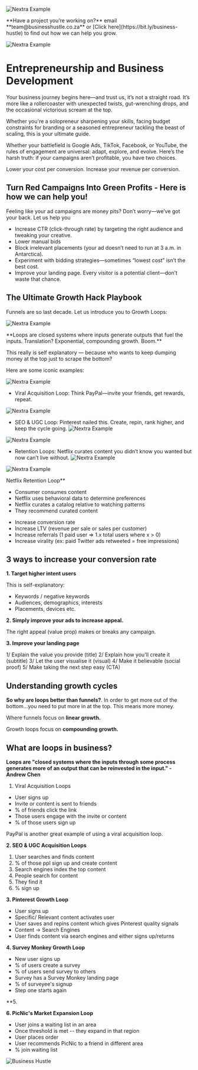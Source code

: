 
<Bleed>![Nextra Example](../public/business-hustle-biz-Development-artwork.png)</Bleed>

<span id="sidebar-and-anchor-links" />
<Callout>
  **Have a project you’re working on?** email **team@businesshustle.co.za** or [Click here](https://bit.ly/business-hustle) to find out how we can help you grow.
</Callout>

<Bleed>![Nextra Example](../public/BHW_pricelist.png)</Bleed>

# Entrepreneurship and Business Development

Your business journey begins here—and trust us, it’s not a straight road. It’s more like a rollercoaster with unexpected twists, gut-wrenching drops, and the occasional victorious scream at the top.

Whether you're a solopreneur sharpening your skills, facing budget constraints for branding or a seasoned entrepreneur tackling the beast of scaling, this is your ultimate guide.


Whether your battlefield is Google Ads, TikTok, Facebook, or YouTube, the rules of engagement are universal: adapt, explore, and evolve.
Here’s the harsh truth: if your campaigns aren’t profitable, you have two choices.

Lower your cost per conversion.
Increase your revenue per conversion.

## Turn Red Campaigns Into Green Profits - Here is how we can help you!

Feeling like your ad campaigns are money pits? Don’t worry—we’ve got your back. Let us help you 
- Increase CTR (click-through rate) by targeting the right audience and tweaking your creative.
- Lower manual bids
- Block irrelevant placements (your ad doesn’t need to run at 3 a.m. in Antarctica).
- Experiment with bidding strategies—sometimes “lowest cost” isn’t the best cost.
- Improve your landing page. Every visitor is a potential client—don’t waste that chance.

## The Ultimate Growth Hack Playbook 

Funnels are so last decade. Let us introduce you to Growth Loops:

<Bleed>![Nextra Example](../public/bus.png)</Bleed>

<Bleed>
  <div style={{ border: '1px solid #888', padding: '4rem 2.5rem', textAlign: 'center' }}>
    **Loops are closed systems where inputs generate outputs that fuel the inputs. Translation? Exponential, compounding growth. Boom.**

  </div>
</Bleed>

This really is self explanatory — because who wants to keep dumping money at the top just to scrape the bottom?

Here are some iconic examples:


<Bleed>![Nextra Example](../public/alo.png)</Bleed>
* Viral Acquisition Loop: Think PayPal—invite your friends, get rewards, repeat.

<Bleed>![Nextra Example](../public/alo3.png)</Bleed> 
* SEO & UGC Loop: Pinterest nailed this. Create, repin, rank higher, and keep the cycle going.
<Bleed>![Nextra Example](../public/alo2.png)</Bleed>

<Bleed>![Nextra Example](../public/alo4.png)</Bleed>

* Retention Loops: Netflix curates content you didn’t know you wanted but now can’t live without.
<Bleed>![Nextra Example](../public/alo5.png)</Bleed>

<Bleed>![Nextra Example](../public/alo6.png)</Bleed>

Netflix Retention Loop**

* Consumer consumes content
* Netflix uses behavioral data to determine preferences
* Netflix curates a catalog relative to watching patterns
* They recommend curated content








- Increase conversion rate
- Increase LTV (revenue per sale or sales per customer)
- Increase referrals (1 paid user => 1.x total users where x > 0)
- Increase virality (ex: paid Twitter ads retweeted = free impressions)

## 3 ways to increase your conversion rate

**1. Target higher intent users**

This is self-explanatory:

* Keywords / negative keywords
* Audiences, demographics, interests
* Placements, devices etc.

**2. Simply improve your ads to increase appeal.**

The right appeal (value prop) makes or breaks any campaign. 

**3. Improve your landing page**

1/ Explain the value you provide (title)
2/ Explain how you'll create it (subtitle)
3/ Let the user visualise it (visual)
4/ Make it believable (social proof)
5/ Make taking the next step easy (CTA)

## Understanding growth cycles 


**So why are loops better than funnels?**. In order to get more out of the bottom...you need to put more in at the top. This means more money.

Where funnels focus on **linear growth.**

Growth loops focus on **compounding growth.** 

## What are loops in business?

**Loops are "closed systems where the inputs through some process generates more of an output that can be reinvested in the input." - Andrew Chen**

1. Viral Acquisition Loops
* User signs up
* Invite or content is sent to friends
* % of friends click the link
* Those users engage with the invite or content
* % of those users sign up

PayPal is another great example of using a viral acquisition loop.



**2. SEO & UGC Acquisition Loops**

1. User searches and finds content
2. % of those ppl sign up and create content
3. Search engines index the top content
4. People search for content
5. They find it
6. % sign up


**3. Pinterest Growth Loop**

* User signs up
* Specific/ Relevant content activates user
* User saves and repins content which gives Pinterest quality signals
* Content -> Search Engines
* User finds content via search engines and either signs up/returns


**4. Survey Monkey Growth Loop**

* New user signs up
* % of users create a survey
* % of users send survey to others
* Survey has a Survey Monkey landing page
* % of surveyee's signup 
* Step one starts again



**5. 



**6. PicNic's Market Expansion Loop**

* User joins a waiting list in an area
* Once threshold is met -- they expand in that region
* User places order
* User recommends PicNic to a friend in different area
* % join waiting list



![Business Hustle](https://img.shields.io/badge/Business-Hustle-blue)
